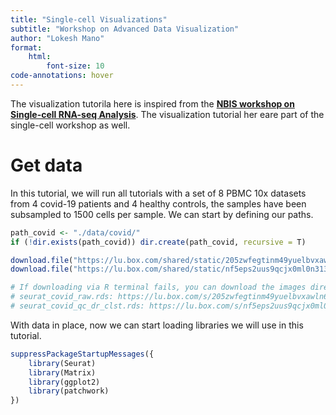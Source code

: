 ```yaml
---
title: "Single-cell Visualizations"
subtitle: "Workshop on Advanced Data Visualization"
author: "Lokesh Mano"
format: 
    html:
        font-size: 10
code-annotations: hover
---
```


The visualization tutorila here is inspired from the [**NBIS workshop on Single-cell RNA-seq Analysis**](https://nbisweden.github.io/workshop-scRNAseq/). The visualization tutorial her eare part of the single-cell workshop as well.

# Get data

In this tutorial, we will run all tutorials with a set of 8 PBMC 10x datasets from 4 covid-19 patients and 4 healthy controls, the samples have been subsampled to 1500 cells per sample. We can start by defining our paths.

```r
path_covid <- "./data/covid/"
if (!dir.exists(path_covid)) dir.create(path_covid, recursive = T)

download.file("https://lu.box.com/shared/static/205zwfegtinm49yuelbvxawln6r3wyjd", destfile = file.path(path_covid, "seurat_covid_raw.rds"))
download.file("https://lu.box.com/shared/static/nf5eps2uus9qcjx0ml0n313p9a8r1vb7", destfile = file.path(path_covid, "seurat_covid_qc_dr_clst.rds"))

# If downloading via R terminal fails, you can download the images directly using the following links:
# seurat_covid_raw.rds: https://lu.box.com/s/205zwfegtinm49yuelbvxawln6r3wyjd
# seurat_covid_qc_dr_clst.rds: https://lu.box.com/s/nf5eps2uus9qcjx0ml0n313p9a8r1vb7
```

With data in place, now we can start loading libraries we will use in this tutorial.

```r
suppressPackageStartupMessages({
    library(Seurat)
    library(Matrix)
    library(ggplot2)
    library(patchwork)
})
```

